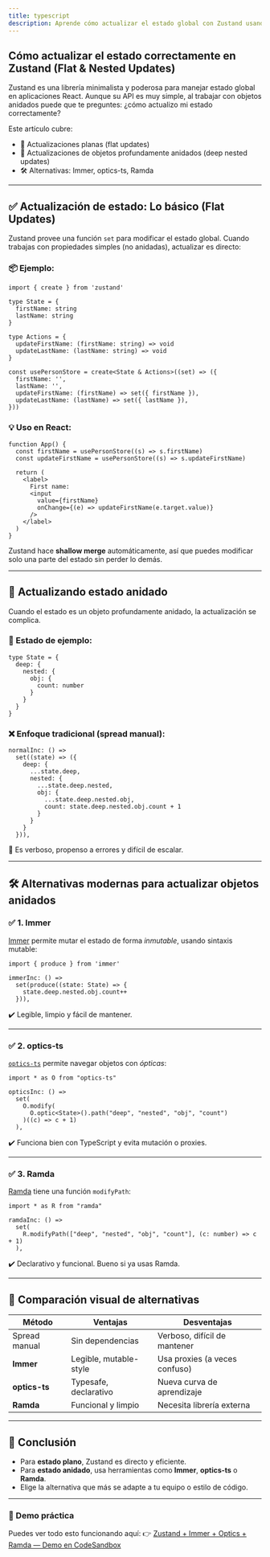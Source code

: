```yaml
---
title: typescript
description: Aprende cómo actualizar el estado global con Zustand usando actualizaciones planas y profundas, con herramientas como Immer, optics-ts y Ramda.
---
```


## Cómo actualizar el estado correctamente en Zustand (Flat & Nested Updates)

Zustand es una librería minimalista y poderosa para manejar estado global en aplicaciones React. Aunque su API es muy simple, al trabajar con objetos anidados puede que te preguntes: ¿cómo actualizo mi estado correctamente?

Este artículo cubre:

- 🔄 Actualizaciones planas (flat updates)
- 🧩 Actualizaciones de objetos profundamente anidados (deep nested updates)
- 🛠️ Alternativas: Immer, optics-ts, Ramda

---

## ✅ Actualización de estado: Lo básico (Flat Updates)

Zustand provee una función `set` para modificar el estado global. Cuando trabajas con propiedades simples (no anidadas), actualizar es directo:

### 📦 Ejemplo:

```go:ts
import { create } from 'zustand'

type State = {
  firstName: string
  lastName: string
}

type Actions = {
  updateFirstName: (firstName: string) => void
  updateLastName: (lastName: string) => void
}

const usePersonStore = create<State & Actions>((set) => ({
  firstName: '',
  lastName: '',
  updateFirstName: (firstName) => set({ firstName }),
  updateLastName: (lastName) => set({ lastName }),
}))
```

### 💡 Uso en React:

```go:tsx
function App() {
  const firstName = usePersonStore((s) => s.firstName)
  const updateFirstName = usePersonStore((s) => s.updateFirstName)

  return (
    <label>
      First name:
      <input
        value={firstName}
        onChange={(e) => updateFirstName(e.target.value)}
      />
    </label>
  )
}
```

Zustand hace **shallow merge** automáticamente, así que puedes modificar solo una parte del estado sin perder lo demás.

---

## 🧩 Actualizando estado anidado

Cuando el estado es un objeto profundamente anidado, la actualización se complica.

### 🎯 Estado de ejemplo:

```go:ts
type State = {
  deep: {
    nested: {
      obj: {
        count: number
      }
    }
  }
}
```

### ❌ Enfoque tradicional (spread manual):

```go:ts
normalInc: () =>
  set((state) => ({
    deep: {
      ...state.deep,
      nested: {
        ...state.deep.nested,
        obj: {
          ...state.deep.nested.obj,
          count: state.deep.nested.obj.count + 1
        }
      }
    }
  })),
```

🔻 Es verboso, propenso a errores y difícil de escalar.

---

## 🛠️ Alternativas modernas para actualizar objetos anidados

### ✅ 1. **Immer**

[Immer](https://immerjs.github.io/immer/) permite mutar el estado de forma _inmutable_, usando sintaxis mutable:

```go:ts
import { produce } from 'immer'

immerInc: () =>
  set(produce((state: State) => {
    state.deep.nested.obj.count++
  })),
```

✔️ Legible, limpio y fácil de mantener.

---

### ✅ 2. **optics-ts**

[`optics-ts`](https://github.com/akheron/optics-ts) permite navegar objetos con _ópticas_:

```go:ts
import * as O from "optics-ts"

opticsInc: () =>
  set(
    O.modify(
      O.optic<State>().path("deep", "nested", "obj", "count")
    )((c) => c + 1)
  ),
```

✔️ Funciona bien con TypeScript y evita mutación o proxies.

---

### ✅ 3. **Ramda**

[Ramda](https://ramdajs.com/) tiene una función `modifyPath`:

```go:ts
import * as R from "ramda"

ramdaInc: () =>
  set(
    R.modifyPath(["deep", "nested", "obj", "count"], (c: number) => c + 1)
  ),
```

✔️ Declarativo y funcional. Bueno si ya usas Ramda.

---

## 🧪 Comparación visual de alternativas

| Método        | Ventajas               | Desventajas                   |
| ------------- | ---------------------- | ----------------------------- |
| Spread manual | Sin dependencias       | Verboso, difícil de mantener  |
| **Immer**     | Legible, mutable-style | Usa proxies (a veces confuso) |
| **optics-ts** | Typesafe, declarativo  | Nueva curva de aprendizaje    |
| **Ramda**     | Funcional y limpio     | Necesita librería externa     |

---

## 🧬 Conclusión

- Para **estado plano**, Zustand es directo y eficiente.
- Para **estado anidado**, usa herramientas como **Immer**, **optics-ts** o **Ramda**.
- Elige la alternativa que más se adapte a tu equipo o estilo de código.

---

### 🧪 Demo práctica

Puedes ver todo esto funcionando aquí:
👉 [Zustand + Immer + Optics + Ramda — Demo en CodeSandbox](https://codesandbox.io/s/zustand-normal-immer-optics-ramda-updating-ynn3o)
